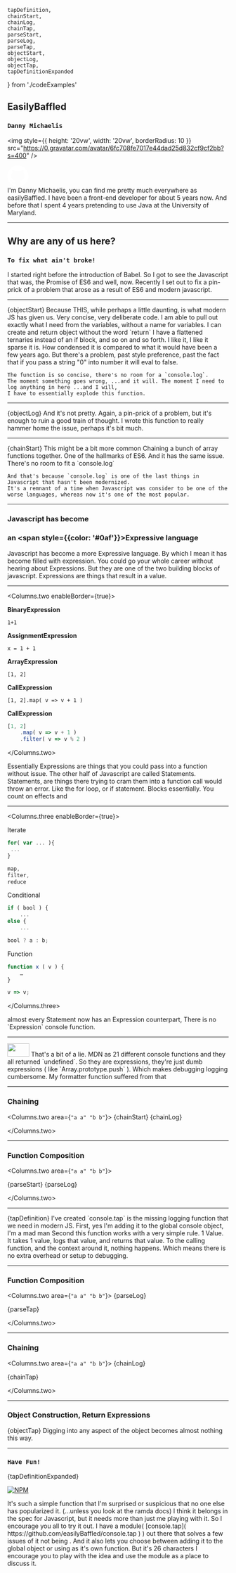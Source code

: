     tapDefinition,
    chainStart,
    chainLog,
    chainTap,
    parseStart,
    parseLog,
    parseTap,
    objectStart,
    objectLog,
    objectTap,
    tapDefinitionExpanded
} from './codeExamples'


## EasilyBaffled

### `Danny Michaelis`

<img
    style={{
        height: '20vw',
        width: '20vw',
        borderRadius: 10
    }}
    src="https://0.gravatar.com/avatar/6fc708fe7017e44dad25d832cf9cf2bb?s=400"
/>

<div style={{ margin: '2vw' }}>
    <a href="https://github.com/easilyBaffled/ident-presentation.git">
        <svg
            xmlns="http://www.w3.org/2000/svg"
            version="1.1"
            x="0px"
            y="0px"
            height="5vw"
            width="5vw"
            viewBox="0 0 438.549 438.549"
        >
            <path
                fill="#fff"
                d="M409.132,114.573c-19.608-33.596-46.205-60.194-79.798-79.8C295.736,15.166,259.057,5.365,219.271,5.365   c-39.781,0-76.472,9.804-110.063,29.408c-33.596,19.605-60.192,46.204-79.8,79.8C9.803,148.168,0,184.854,0,224.63   c0,47.78,13.94,90.745,41.827,128.906c27.884,38.164,63.906,64.572,108.063,79.227c5.14,0.954,8.945,0.283,11.419-1.996   c2.475-2.282,3.711-5.14,3.711-8.562c0-0.571-0.049-5.708-0.144-15.417c-0.098-9.709-0.144-18.179-0.144-25.406l-6.567,1.136   c-4.187,0.767-9.469,1.092-15.846,1c-6.374-0.089-12.991-0.757-19.842-1.999c-6.854-1.231-13.229-4.086-19.13-8.559   c-5.898-4.473-10.085-10.328-12.56-17.556l-2.855-6.57c-1.903-4.374-4.899-9.233-8.992-14.559   c-4.093-5.331-8.232-8.945-12.419-10.848l-1.999-1.431c-1.332-0.951-2.568-2.098-3.711-3.429c-1.142-1.331-1.997-2.663-2.568-3.997   c-0.572-1.335-0.098-2.43,1.427-3.289c1.525-0.859,4.281-1.276,8.28-1.276l5.708,0.853c3.807,0.763,8.516,3.042,14.133,6.851   c5.614,3.806,10.229,8.754,13.846,14.842c4.38,7.806,9.657,13.754,15.846,17.847c6.184,4.093,12.419,6.136,18.699,6.136   c6.28,0,11.704-0.476,16.274-1.423c4.565-0.952,8.848-2.383,12.847-4.285c1.713-12.758,6.377-22.559,13.988-29.41   c-10.848-1.14-20.601-2.857-29.264-5.14c-8.658-2.286-17.605-5.996-26.835-11.14c-9.235-5.137-16.896-11.516-22.985-19.126   c-6.09-7.614-11.088-17.61-14.987-29.979c-3.901-12.374-5.852-26.648-5.852-42.826c0-23.035,7.52-42.637,22.557-58.817   c-7.044-17.318-6.379-36.732,1.997-58.24c5.52-1.715,13.706-0.428,24.554,3.853c10.85,4.283,18.794,7.952,23.84,10.994   c5.046,3.041,9.089,5.618,12.135,7.708c17.705-4.947,35.976-7.421,54.818-7.421s37.117,2.474,54.823,7.421l10.849-6.849   c7.419-4.57,16.18-8.758,26.262-12.565c10.088-3.805,17.802-4.853,23.134-3.138c8.562,21.509,9.325,40.922,2.279,58.24   c15.036,16.18,22.559,35.787,22.559,58.817c0,16.178-1.958,30.497-5.853,42.966c-3.9,12.471-8.941,22.457-15.125,29.979   c-6.191,7.521-13.901,13.85-23.131,18.986c-9.232,5.14-18.182,8.85-26.84,11.136c-8.662,2.286-18.415,4.004-29.263,5.146   c9.894,8.562,14.842,22.077,14.842,40.539v60.237c0,3.422,1.19,6.279,3.572,8.562c2.379,2.279,6.136,2.95,11.276,1.995   c44.163-14.653,80.185-41.062,108.068-79.226c27.88-38.161,41.825-81.126,41.825-128.906   C438.536,184.851,428.728,148.168,409.132,114.573z"
            />
        </svg>
    </a>
</div>

<Notes>
    I'm Danny Michaelis, you can find me pretty much everywhere as easilyBaffled.
    I have been a front-end developer for about 5 years now. And before that I spent 4 years pretending to use Java at the University of Maryland.
</Notes>

---

## Why are any of us here?

### `To fix what ain't broke!`

<Notes>
    I started right before the introduction of Babel. So I got to see the Javascript that was, the Promise of ES6 and well, now.
    Recently I set out to fix a pin-prick of a problem that arose as a result of ES6 and modern javascript.
</Notes>

---

<Grid>
    <Js>{objectStart}</Js>
</Grid>
<Notes>
    Because THIS, while perhaps a little daunting, is what modern JS has given us.
    Very concise, very deliberate code.
    I am able to pull out exactly what I need from the variables, without a name for variables.
    I can create and return object without the word `return`
    I have a flattened ternaries instead of an if block, and so on and so forth.
    I like it, I like it sparse it is. How condensed it is compared to what it would have been a few years ago.
    But there's a problem, past style preference, past the fact that if you pass a string "0" into number it will eval to false.

    The function is so concise, there's no room for a `console.log`.
    The moment something goes wrong, ...and it will. The moment I need to log anything in here ...and I will,
    I have to essentially explode this function.
</Notes>

---

<Grid>
    <Js>{objectLog}</Js>
</Grid>

<Notes>
    And it's not pretty.
    Again, a pin-prick of a problem, but it's enough to ruin a good train of thought.
    I wrote this function to really hammer home the issue, perhaps it's bit much.
</Notes>

---

<Grid>
    <Js>{chainStart}</Js>
</Grid>

<Notes>
    This might be a bit more common
    Chaining a bunch of array functions together. One of the hallmarks of ES6.
    And it has the same issue. There's no room to fit a `console.log`

    And that's because `console.log` is one of the last things in Javascript that hasn't been modernized.
    It's a remnant of a time when Javascript was consider to be one of the worse languages, whereas now it's one of the most popular.
</Notes>

---

### Javascript has become
### an <span style={{color: '#0af'}}>Expressive</span> language

<Notes>
    Javascript has become a more Expressive language. By which I mean it has become filled with expression.
    You could go your whole career without hearing about Expressions.
    But they are one of the two building blocks of javascript.
    Expressions are things that result in a value.
</Notes>

---

<Columns.two enableBorder={true}>

**BinaryExpression**

`1+1`

**AssignmentExpression**

`x = 1 + 1`

**ArrayExpression**

`[1, 2]`

**CallExpression**

`[1, 2].map( v => v + 1 )`

**CallExpression**

```js
[1, 2]
    .map( v => v + 1 )
    .filter( v => v % 2 )
```

</Columns.two>

<Notes>
    Essentially Expressions are things that you could pass into a function without issue.
    The other half of Javascript are called Statements.
    Statements, are things there trying to cram them into a function call would throw an error.
    Like the for loop, or if statement. Blocks essentially.
    You count on effects and
</Notes>

---


<Columns.three enableBorder={true}>

Iterate

```js
for( var ... ){
 ...
}
```

```js
map,
filter,
reduce
```

Conditional

```js
if ( bool ) {
    ...
else {
    ...
```

```js
bool ? a : b;
```

Function

```js
function x ( v ) {
    …
}
```

```js
v => v;
```
</Columns.three>

<Notes>
almost every Statement now has an Expression counterpart,
There is no `Expression` console function.
</Notes>

---

<Image width="50vw" height="30vh" src="chrome-console.png"/>

<Notes>
That's a bit of a lie.
MDN as 21 different console functions and they all returned `undefined`.
So they are expressions, they're just dumb expressions ( like `Array.prototype.push` ).
Which makes debugging logging cumbersome.
My formatter function suffered from that
</Notes>

---

### Chaining

<Columns.two area={`"a a" "b b"`}>
<Js>
    {chainStart}
</Js>
<Js>
    {chainLog}
</Js>

</Columns.two>

---

### Function Composition

<Columns.two area={`"a a" "b b"`}>

<Js>
    {parseStart}
</Js>
<Js>
    {parseLog}
</Js>

</Columns.two>

---

<Grid>
    <Js>
        {tapDefinition}
    </Js>
</Grid>
<Notes>
I've created `console.tap` is the missing logging function that we need in modern JS.
First, yes I'm adding it to the global console object, I'm a mad man
Second this function works with a very simple rule. 1 Value. It takes 1 value, logs that value, and returns that value.
To the calling function, and the context around it, nothing happens. Which means there is no extra overhead or setup to debugging.
</Notes>

---

### Function Composition

<Columns.two area={`"a a" "b b"`}>
<Js>
    {parseLog}
</Js>

<Js>
    {parseTap}
</Js>

</Columns.two>

---

### Chaining

<Columns.two area={`"a a" "b b"`}>
<Js>
    {chainLog}
</Js>

<Js>
    {chainTap}
</Js>

</Columns.two>

---

### Object Construction, Return Expressions

<Grid>
<Js>{objectTap}</Js>
    </Grid>
<Notes>
    Digging into any aspect of the object becomes almost nothing this way.
</Notes>

---

### `Have Fun!`
<Grid>
    <Js>
        {tapDefinitionExpanded}
    </Js>
</Grid>

<br/>

[![NPM](https://nodei.co/npm/console.tap.png)](https://nodei.co/npm/console.tap/)

<Notes>
    It's such a simple function that I'm surprised or suspicious that no one else has popularized it.
    (...unless you look at the ramda docs)
    I think it belongs in the spec for Javascript, but it needs more than just me playing with it.
    So I encourage you all to try it out.
    I have a module( [console.tap]( https://github.com/easilyBaffled/console.tap ) ) out there that solves a few issues of it not being .
    And it also lets you choose between adding it to the global object or using as it's own function.
    But it's 26 characters I encourage you to play with the idea and use the module as a place to discuss it.
</Notes>
